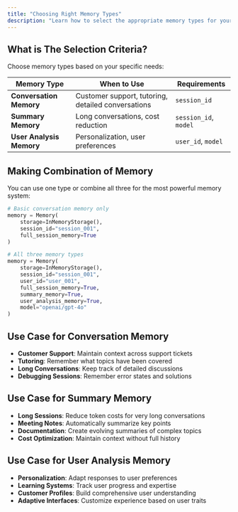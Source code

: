 ```yaml
---
title: "Choosing Right Memory Types"
description: "Learn how to select the appropriate memory types for your use case"
---
```


## What is The Selection Criteria?

Choose memory types based on your specific needs:

| Memory Type | When to Use | Requirements |
|-------------|-------------|--------------|
| **Conversation Memory** | Customer support, tutoring, detailed conversations | `session_id` |
| **Summary Memory** | Long conversations, cost reduction | `session_id`, `model` |
| **User Analysis Memory** | Personalization, user preferences | `user_id`, `model` |

## Making Combination of Memory

You can use one type or combine all three for the most powerful memory system:

```python
# Basic conversation memory only
memory = Memory(
    storage=InMemoryStorage(),
    session_id="session_001",
    full_session_memory=True
)

# All three memory types
memory = Memory(
    storage=InMemoryStorage(),
    session_id="session_001",
    user_id="user_001",
    full_session_memory=True,
    summary_memory=True,
    user_analysis_memory=True,
    model="openai/gpt-4o"
)
```

## Use Case for Conversation Memory

- **Customer Support**: Maintain context across support tickets
- **Tutoring**: Remember what topics have been covered
- **Long Conversations**: Keep track of detailed discussions
- **Debugging Sessions**: Remember error states and solutions

## Use Case for Summary Memory

- **Long Sessions**: Reduce token costs for very long conversations
- **Meeting Notes**: Automatically summarize key points
- **Documentation**: Create evolving summaries of complex topics
- **Cost Optimization**: Maintain context without full history

## Use Case for User Analysis Memory

- **Personalization**: Adapt responses to user preferences
- **Learning Systems**: Track user progress and expertise
- **Customer Profiles**: Build comprehensive user understanding
- **Adaptive Interfaces**: Customize experience based on user traits

